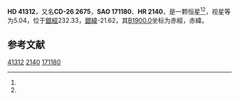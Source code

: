 {{Starbox begin
| name = HD 41312
}}
{{Starbox observe
| epoch = [[J2000.0|J2000.0]]
| constell = {{星座名待查}}<ref name=SIMBAD>{{cite web
 | url=http://simbad.u-strasbg.fr/simbad/sim-id?Ident=HR+2140
 | title =Pulsating variable Star
 | publisher=Centre de Données astronomiques de Strasbourg
 | work=SIMBAD
 | accessdate=2012-07-13}}</ref><ref name=DATA>{{cite web
 | url=http://vizier.u-strasbg.fr/viz-bin/VizieR-5?-out.add=.&-source=5050&-corr=PK=HR&-out.max=9999&HR=2140
 | title=VizieR Detailed Page
 | accessdate=2012-07-13
 | archive-date=2016-03-04
 | archive-url=https://web.archive.org/web/20160304205158/http://vizier.u-strasbg.fr/viz-bin/VizieR-5?-out.add=.&-source=5050&-corr=PK=HR&-out.max=9999&HR=2140
 | dead-url=no
 }}</ref>
| 星官 = 
| ra = {{RA|6|3|15.5}}<ref name=SIMBAD /><ref name=DATA />
| dec = {{DEC|-26|17|4}}<ref name=SIMBAD /><ref name=DATA />
| appmag_v = 5.04<ref name=SIMBAD /><ref name=DATA />
}}
{{Starbox character
| class = K3III<ref name=SIMBAD /><ref name=DATA />
| b-v = 1.34<ref name=SIMBAD /><ref name=DATA />
| u-b = 1.44<ref name=SIMBAD /><ref name=DATA />
| r-i = 0.55E<ref name=SIMBAD /><ref name=DATA />
| variable = 
}}
{{Starbox astrometry
| radial_v = 1.44
| prop_mo_ra = 182
| parallax = 
| p_error = 
}}
{{Starbox catalog
| names =CD-26 2675，[[SAO星表|SAO]] 171180，[[HD星表|HD]] 41312，[[HR星表|HR]] 2140}}
{{Starbox reference |Simbad=HR+2140}}
{{Starbox end}}

'''HD 41312'''，又名'''CD-26 2675'''，'''SAO 171180'''、'''HR 2140'''，是一颗恒星<ref name=SIMBAD /><ref name=DATA />，视星等为5.04，位于[[銀道座標系|銀經]]232.33，[[銀道座標系|銀緯]]-21.62，其[[B1900.0|B1900.0]]坐标为赤經{{RA|5|59|13.7}}，赤緯{{DEC|-26|-21.62|2}}。

== 参考文献 ==
{{reflist}}

{{star-stub}}

[[Category:HD和HDE天體|41312]]
[[Category:HR天體|2140]]
[[Category:SAO天體|171180]]